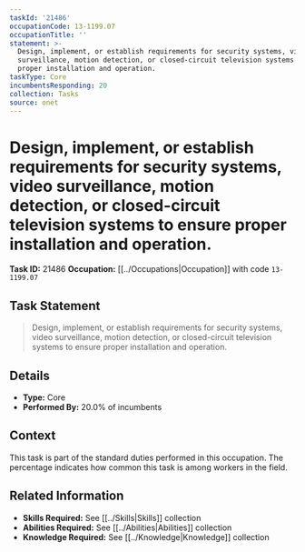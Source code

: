 ```yaml
---
taskId: '21486'
occupationCode: 13-1199.07
occupationTitle: ''
statement: >-
  Design, implement, or establish requirements for security systems, video
  surveillance, motion detection, or closed-circuit television systems to ensure
  proper installation and operation.
taskType: Core
incumbentsResponding: 20
collection: Tasks
source: onet
---
```

# Design, implement, or establish requirements for security systems, video surveillance, motion detection, or closed-circuit television systems to ensure proper installation and operation.

**Task ID:** 21486
**Occupation:** [[../Occupations|Occupation]] with code `13-1199.07`

## Task Statement

> Design, implement, or establish requirements for security systems, video surveillance, motion detection, or closed-circuit television systems to ensure proper installation and operation.

## Details

- **Type:** Core
- **Performed By:** 20.0% of incumbents

## Context

This task is part of the standard duties performed in this occupation. The percentage indicates how common this task is among workers in the field.

## Related Information

- **Skills Required:** See [[../Skills|Skills]] collection
- **Abilities Required:** See [[../Abilities|Abilities]] collection
- **Knowledge Required:** See [[../Knowledge|Knowledge]] collection
